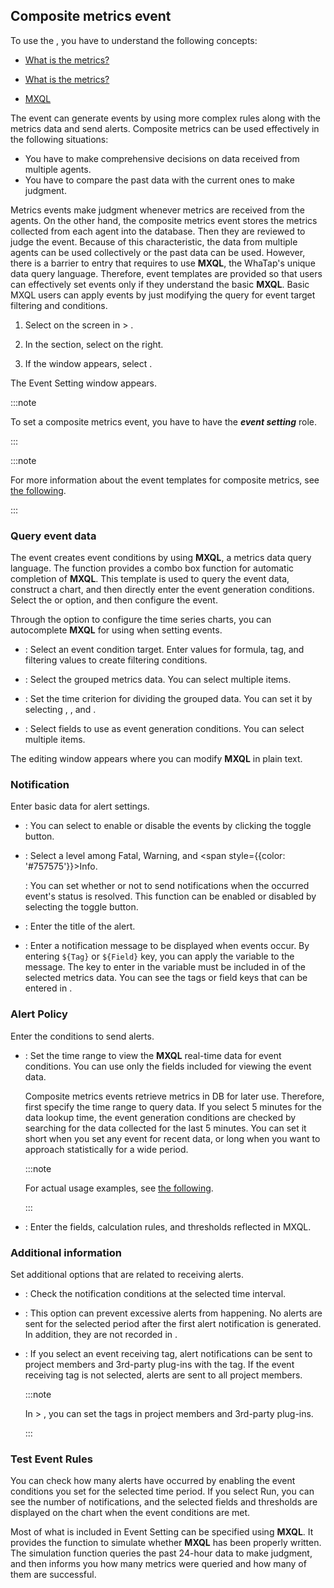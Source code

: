 ## Composite metrics event

To use the <Cmdname sid="composite_metrics" className="uitext" />, you have to understand the following concepts:

<Xclude product='npm'>

- [What is the metrics?](metrics-intro)

</Xclude>

<InDoc product='npm'>

- [What is the metrics?](../metrics/common-metrics-intro)

</InDoc>

- [MXQL](../mxql/mxql-overview)

The <Cmdname sid="composite_metrics" className="uitext" /> event can generate events by using more complex rules along with the metrics data and send alerts. Composite metrics can be used effectively in the following situations:

- You have to make comprehensive decisions on data received from multiple agents.
- You have to compare the past data with the current ones to make judgment.

Metrics events make judgment whenever metrics are received from the agents. On the other hand, the composite metrics event stores the metrics collected from each agent into the database. Then they are reviewed to judge the event. Because of this characteristic, the data from multiple agents can be used collectively or the past data can be used. However, there is a barrier to entry that requires to use **MXQL**, the WhaTap's unique data query language. Therefore, event templates are provided so that users can effectively set events only if they understand the basic **MXQL**. Basic MXQL users can apply events by just modifying the query for event target filtering and conditions.

1. Select <Cmdname sid="metrics" className="uitext" /> on the screen in <Cmdname sid="event_statistic" className="uitext" /> &gt; <Cmdname sid="event_setting" className="uitext" />.

2. In the <Cmdname sid="composite_metrics" className="uitext" /> section, select <Cmdname sid="add_notification" className="uitext" /> on the right.

3. If the <Cmdname sid="composite_metrics" className="uitext" /> window appears, select <Cmdname sid="create_new_composite_mxql_event" className="uitext" />.

The Event Setting window appears. 

<ImgLang img='set-event-cmetric.png' desc='Composite Metrics Event Setting' />

<Xclude product='server'>

:::note

To set a composite metrics event, you have to have the **_event setting_** role.

:::

</Xclude>

<InDoc product='server,postgresql,java,python,php,nodejs,golang,dotnet,browser'>

:::note

For more information about the event templates for composite metrics, see [the following](#composite-metrics-template).

:::

</InDoc>

### Query event data

<Cmdname sid="composite_metrics" className="uitext" /> The event creates event conditions by using <b>MXQL</b>, a metrics data query language. The <Cmdname sid="create_new_composite_mxql_event" className="uitext" /> function provides a combo box function for automatic completion of <b>MXQL</b>. This template is used to query the event data, construct a chart, and then directly enter the event generation conditions. Select the <Cmdname sid="widget" className="uitext" /> or <Cmdname sid="text" className="uitext" /> option, and then configure the event.

<Tabs>
<TabItem value='widget' label='Widget'>

Through the option to configure the time series charts, you can autocomplete **MXQL** for using when setting events.

<ImgLang img='set-event-data-view.png' desc='Event data inquiry' />

- <Cmdname sid="filter" className="uitext" />: Select an event condition target. Enter values for <LinkImage img="number-01.png" className="ico" /> formula, <LinkImage img="number-02.png" className="ico" /> tag, and <LinkImage img="number-03.png" className="ico" /> filtering values to create filtering conditions.

  <ImgLang img='set-event-cmetric-filter.png' desc='Filter' />

- <Cmdname sid="groupby" className="uitext" />: Select the grouped metrics data. You can select multiple items.

- <Cmdname sid="timeunit" className="uitext" />: Set the time criterion for dividing the grouped data. You can set it by selecting <Cmdname sid="second" className="uitext" />, <Cmdname sid="minute" className="uitext" />, and <Cmdname sid="hour" className="uitext" />.

- <Cmdname sid="field" className="uitext" />: Select fields to use as event generation conditions. You can select multiple items.

</TabItem>
<TabItem value='text' label='Text'>

The editing window appears where you can modify **MXQL** in plain text.

<ImgLang img='set-event-metrics-text.png' desc='Metrics Event - Text' />

</TabItem>
</Tabs>

### Notification

Enter basic data for alert settings.

- <Cmdname sid="enable_events" className="uitext" />: You can select to enable or disable the events by clicking the toggle button.

- <Cmdname sid="level" className="uitext" />: Select a level among <span class='vslow'>Fatal</span>, <span class='slow'>Warning</span>, and <span style={{color: '#757575'}}>Info</span>.

  <Cmdname sid="resolved_event_notification" className="uitext" />: You can set whether or not to send notifications when the occurred event's status is resolved. This function can be enabled or disabled by selecting the toggle button.

- <Cmdname sid="title" className="uitext" />: Enter the title of the alert.

- <Cmdname sid="message" className="uitext" />: Enter a notification message to be displayed when events occur. By entering <code>&#36;&#123;Tag&#125;</code> or <code>&#36;&#123;Field&#125;</code> key, you can apply the variable to the message. The key to enter in the variable must be included in <Cmdname sid="category" className="uitext" /> of the selected metrics data. You can see the tags or field keys that can be entered in <Cmdname sid="tag_count" className="uitext" />.

  <ImgLang img='event-config-message-example.png' desc='Message example' />

### Alert Policy

Enter the conditions to send alerts.

- <Cmdname sid="data_time_range" className="uitext" />: Set the time range to view the <b>MXQL</b> real-time data for event conditions. You can use only the fields included for viewing the event data.

  Composite metrics events retrieve metrics in DB for later use. Therefore, first specify the time range to query data. If you select 5 minutes for the data lookup time, the event generation conditions are checked by searching for the data collected for the last 5 minutes. You can set it short when you set any event for recent data, or long when you want to approach statistically for a wide period.

  <Xclude product="altibase,amazon-cloudwatch,amazon-ecs,azure,cubrid,mongodb,mssql,mysql,ncloud,oracle-cloud,oracle,redis,server,tibero,browser">

  :::note

  For actual usage examples, see [the following](#template).

  :::

  </Xclude>

- <Cmdname sid="condition" className="uitext" />: Enter the fields, calculation rules, and thresholds reflected in MXQL.

### Additional information

Set additional options that are related to receiving alerts.

- <Cmdname sid="interval" className="uitext" />: Check the notification conditions at the selected time interval.

- <Cmdname sid="silent" className="uitext" />: This option can prevent excessive alerts from happening. No alerts are sent for the selected period after the first alert notification is generated. In addition, they are not recorded in <Cmdname sid="event_history" className="uitext" />.

- <Cmdname sid="event_tag" className="uitext" />: If you select an event receiving tag, alert notifications can be sent to project members and 3rd-party plug-ins with the tag. If the event receiving tag is not selected, alerts are sent to all project members.

  :::note

  In <Cmdname sid="event_statistic" className="uitext" /> &gt; <Cmdname sid="event_receive_configuration" className="uitext" />, you can set the tags in project members and 3rd-party plug-ins.

  :::

### Test Event Rules

<ImgLang img='set-event-cmetric-test.png' desc='Testing event rules' />

You can check how many alerts have occurred by enabling the event conditions you set for the selected time period. If you select Run, you can see the number of notifications, and the selected fields and thresholds are displayed on the chart when the event conditions are met.

Most of what is included in Event Setting can be specified using **MXQL**. It provides the function to simulate whether **MXQL** has been properly written. The simulation function queries the past 24-hour data to make judgment, and then informs you how many metrics were queried and how many of them are successful.
